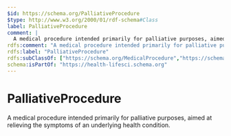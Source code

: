 ```yaml
---
$id: https://schema.org/PalliativeProcedure
$type: http://www.w3.org/2000/01/rdf-schema#Class
label: PalliativeProcedure
comment: |
  A medical procedure intended primarily for palliative purposes, aimed at relieving the symptoms of an underlying health condition.
rdfs:comment: "A medical procedure intended primarily for palliative purposes, aimed at relieving the symptoms of an underlying health condition."
rdfs:label: "PalliativeProcedure"
rdfs:subClassOf: ["https://schema.org/MedicalProcedure","https://schema.org/MedicalTherapy"]
schema:isPartOf: "https://health-lifesci.schema.org"
---
```


# PalliativeProcedure

A medical procedure intended primarily for palliative purposes, aimed at relieving the symptoms of an underlying health condition.

